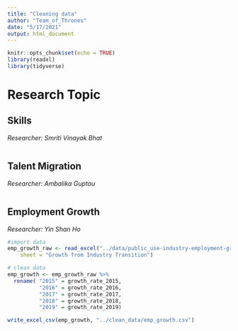 ```yaml
---
title: "Cleaning data"
author: "Team_of_Thrones"
date: "5/17/2021"
output: html_document
---
```


```r
knitr::opts_chunk$set(echo = TRUE)
library(readxl)
library(tidyverse)
```

# Research Topic


## Skills 

*Researcher: Smriti Vinayak Bhat*

```r

```




## Talent Migration

*Researcher: Ambalika Guptau*


```r

```





## Employment Growth 

*Researcher: Yin Shan Ho*

```r
#import data
emp_growth_raw <- read_excel("../data/public_use-industry-employment-growth.xlsx", 
    sheet = "Growth from Industry Transition")
```

```r
# clean data
emp_growth <- emp_growth_raw %>% 
  rename( "2015" = growth_rate_2015, 
          "2016" = growth_rate_2016, 
          "2017" = growth_rate_2017, 
          "2018" = growth_rate_2018, 
          "2019" = growth_rate_2019) 

write_excel_csv(emp_growth, "../clean_data/emp_growth.csv")

```


